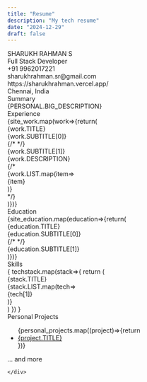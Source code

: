 ```yaml
---
title: "Resume"
description: "My tech resume"
date: "2024-12-29"
draft: false
---
```



<div class="flex flex-col leading-tight">
<div class="flex text-xl font-bold">SHARUKH RAHMAN S</div>
<div class="flex text-base font-bold">Full Stack Developer</div>
<div class="flex flex-wrap gap-x-6 gap-y-2 pt-4 text-sm">
  <div class="flex flex-row items-center gap-2">
    <Fragment set:html={assets["/public/assets/phone.svg"]} />
    <div>+91 9962017221</div>
  </div>
  <div class="flex flex-row items-center gap-2">
    <Fragment set:html={assets["/public/assets/envelope.svg"]} />
    <div>sharukhrahman.sr@gmail.com</div>
  </div>
  <div class="flex flex-row items-center gap-2">
    <Fragment set:html={assets["/public/assets/link.svg"]} />
    <div>https://sharukhrahman.vercel.app/</div>
  </div>
  <div class="flex flex-row items-center gap-2">
    <Fragment set:html={assets["/public/assets/map-pin.svg"]} />
    <div>Chennai, India</div>
  </div>
</div>
<div class="flex flex-row gap-8 pt-4">
  <div class="flex flex-col w-2/3 gap-4">
    <div>
      <div class="flex text-base font-semibold">Summary</div>
      <div class="text-justify pt-2 text-sm">{PERSONAL.BIG_DESCRIPTION}</div>
    </div>
    <div>
      <div class="flex text-base font-semibold">Experience</div>
      <div class="flex flex-col gap-y-2 pt-2">
      {site_work.map(work=>{return(<div class="flex flex-col">
        <div class="text-justify font-semibold">{work.TITLE}</div>
        <div class="text-justify text-sm">{work.SUBTITLE[0]}</div>
        <div class="flex flex-row gap-4 items-center">
          {/* <Fragment set:html={assets["/public/assets/calendar.svg"]} /> */}
          <div class="text-sm">{work.SUBTITLE[1]}</div>
        </div>
        <div class="text-justify text-sm">{work.DESCRIPTION}</div>
        {/* <div class="pl-6">
          {work.LIST.map(item=><div class="list-item list-disc text-justify">{item}</div>)}
        </div> */}
      </div>)})}
      </div>
    </div>
    <div>
      <div class="flex text-base font-semibold">Education</div>
      <div class="flex flex-col gap-y-2 pt-2">
      {site_education.map(education=>{return(<div class="flex flex-col">
        <div class="text-justify font-semibold">{education.TITLE}</div>
        <div class="text-justify font-medium text-sm">{education.SUBTITLE[0]}</div>
        <div class="flex flex-row gap-4">
          {/* <Fragment set:html={assets["/public/assets/calendar.svg"]} /> */}
          <div class="text-justify font-medium text-sm">{education.SUBTITLE[1]}</div>
        </div>
      </div>)})}
      </div>
    </div>
  </div>
<div class="flex flex-col w-1/3 gap-4">
    <div>
    <div class="flex text-base font-semibold">Skills</div>
     <div class="flex flex-col gap-y-4 pt-2">
      {
        techstack.map(stack=>{
        return (
    <div class="flex flex-col">
          <div class="font-semibold">{stack.TITLE}</div>
        <div class="flex flex-wrap gap-2 py-1 text-sm">
          {stack.LIST.map(tech=><div class="underline">{tech[1]}</div>)}
        </div>
    </div>
        )
        })
      }
     </div>
    </div>
    <div>
    <div class="flex text-base font-semibold">Personal Projects</div>
    <ul class="text-sm">
    {personal_projects.map((project)=>{return <li><a href={project.HREF}>{project.TITLE}</a></li>})}
    </ul> 
    ... and more
    
    </div>
</div>
</div>
</div>
